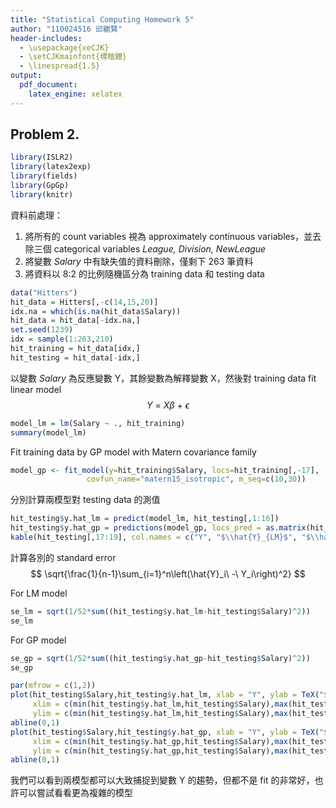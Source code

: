 ---
title: "Statistical Computing Homework 5"
author: "110024516 邱繼賢"
header-includes:
  - \usepackage{xeCJK}
  - \setCJKmainfont{標楷體}
  - \linespread{1.5}
output: 
  pdf_document:
    latex_engine: xelatex
---

## Problem 2.  

```{r message=FALSE, warning=FALSE}
library(ISLR2)
library(latex2exp)
library(fields)
library(GpGp)
library(knitr)
```

資料前處理：  

1. 將所有的 count variables 視為 approximately continuous variables，並去除三個 categorical variables *League, Division, NewLeague*  
2. 將變數 *Salary* 中有缺失值的資料刪除，僅剩下 263 筆資料  
3. 將資料以 8:2 的比例隨機區分為 training data 和 testing data  

```{r}
data("Hitters")
hit_data = Hitters[,-c(14,15,20)]
idx.na = which(is.na(hit_data$Salary))
hit_data = hit_data[-idx.na,]
set.seed(1239)
idx = sample(1:263,210)
hit_training = hit_data[idx,]
hit_testing = hit_data[-idx,]
```


以變數 *Salary* 為反應變數 Y，其餘變數為解釋變數 X，然後對 training data fit linear model
$$
Y\ =\ X\beta\ +\ \epsilon
$$

```{r}
model_lm = lm(Salary ~ ., hit_training)
summary(model_lm)
```

Fit training data by GP model with Matern covariance family

```{r}
model_gp <- fit_model(y=hit_training$Salary, locs=hit_training[,-17], 
                 covfun_name="matern15_isotropic", m_seq=c(10,30))
```

分別計算兩模型對 testing data 的測值  

```{r}
hit_testing$y.hat_lm = predict(model_lm, hit_testing[,1:16])
hit_testing$y.hat_gp = predictions(model_gp, locs_pred = as.matrix(hit_testing[,1:16]),X_pred = rep(1,53))
kable(hit_testing[,17:19], col.names = c("Y", "$\\hat{Y}_{LM}$", "$\\hat{Y}_{GP}$"))
```


計算各別的 standard error
$$
\sqrt{\frac{1}{n-1}\sum_{i=1}^n\left(\hat{Y}_i\ -\ Y_i\right)^2}
$$

For LM model
```{r}
se_lm = sqrt(1/52*sum((hit_testing$y.hat_lm-hit_testing$Salary)^2))
se_lm
```

For GP model
```{r}
se_gp = sqrt(1/52*sum((hit_testing$y.hat_gp-hit_testing$Salary)^2))
se_gp
```



```{r}
par(mfrow = c(1,2))
plot(hit_testing$Salary,hit_testing$y.hat_lm, xlab = "Y", ylab = TeX("$\\hat{Y}_{LM}$"), 
     xlim = c(min(hit_testing$y.hat_lm,hit_testing$Salary),max(hit_testing$y.hat_lm,hit_testing$Salary)), 
     ylim = c(min(hit_testing$y.hat_lm,hit_testing$Salary),max(hit_testing$y.hat_lm,hit_testing$Salary)))
abline(0,1)
plot(hit_testing$Salary,hit_testing$y.hat_gp, xlab = "Y", ylab = TeX("$\\hat{Y}_{GP}$"), 
     xlim = c(min(hit_testing$y.hat_gp,hit_testing$Salary),max(hit_testing$y.hat_gp,hit_testing$Salary)), 
     ylim = c(min(hit_testing$y.hat_gp,hit_testing$Salary),max(hit_testing$y.hat_gp,hit_testing$Salary)))
abline(0,1)
```

我們可以看到兩模型都可以大致捕捉到變數 Y 的趨勢，但都不是 fit 的非常好，也許可以嘗試看看更為複雜的模型





